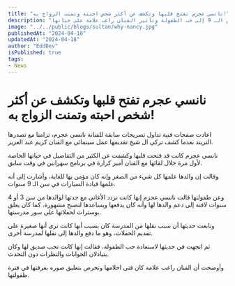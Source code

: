 ```yaml
---
title: "نانسي عجرم تفتح قلبها وتكشف عن أكثر شخص احبته وتمنت الزواج به!"
description: "نانسي عجرم تكشف عن تفاصيل حياتها الشخصية وأحلامها في مقابلة مثيرة، من تعلم القيادة في سن الـ 9 إلى حب الطفولة وتأثير الفنان راغب علامة على حياتها."
image: "../../public/blogs/sultan/why-nancy.jpg"
publishedAt: "2024-04-18"
updatedAt: "2024-04-18"
author: "EddDev"
isPublished: true
tags:
- News
---
```



# نانسي عجرم تفتح قلبها وتكشف عن أكثر شخص احبته وتمنت الزواج به!

اعادت صفحات فنية تداول تصريحات سابقة للفنانة نانسي عجرم، تزامنا مع تصدرها التريند بعدما كشف تركي ال شيخ تقديمها عمل سينمائي مع الفنان كريم عبد العزيز.

نانسي عجرم كانت قد فتحت قلبها وكشفت عن الكثير من التفاصيل في حياتها الخاصة لأول مرة خلال لقائها مع الفنان أمير كرارة في برنامج سهرانين في وقت سابق.

وقالت إن والدها علمها كل شيء من الصغر وإنه كان مؤمن بها للغاية، وأشارت إلى أنه علمها قيادة السيارات في سن الـ 9 سنوات.

وعن طفولتها قالت نانسي عجرم إنها كانت تردد الأغانى مع جدتها لوالدها من سن 3 أو 4 سنوات لافتة إلى دعم والدها لها وأنه كان يدفعها ويساعدها لتصبح مشهورة، كما كان يعلق بوسترات لحفلاتها على سور مدرستها.

وتابعت حديثها أن سبب نقلها من المدرسة كان بسبب أنها كانت ترى أنها صغيرة على تقديم الحفلات، وهو ما دفع والدها إلى نقلها لمدرسة أخرى.

ثم اتجهت في حديثها لاستعادة حب الطفولة، فقالت إنها كانت تحب صديق لها وكان يتبادلان الجوابات والنظرات دون التحدث.

وأوضحت أن الفنان راغب علامة كان فتى احلامها وتحرص بتعليق صوره بغرفتها في فترة طفولتها.

